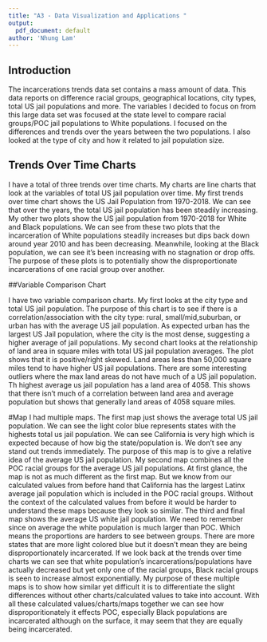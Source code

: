 ```yaml
---
title: "A3 - Data Visualization and Applications "
output:
  pdf_document: default
author: 'Nhung Lam'
---
```


## Introduction

The incarcerations trends data set contains a mass amount of data. This data reports on difference racial groups, geographical locations, city types, total US jail populations and more. The variables I decided to focus on from this large data set was focused at the state level to compare racial groups/POC jail populations to White populations. I focused on the differences and trends over the years between the two populations. I also looked at the type of city and how it related to jail population size.

## Trends Over Time Charts

I have a total of three trends over time charts. My charts are line charts that look at the variables of total US jail population over time. My first trends over time chart shows the US Jail Population from 1970-2018. We can see that over the years, the total US jail population has been steadily increasing. My other two plots show the US jail population from 1970-2018 for White and Black populations. We can see from these two plots that the incarceration of White populations steadily increases but dips back down around year 2010 and has been decreasing. Meanwhile, looking at the Black population, we can see it's been increasing with no stagnation or drop offs. The purpose of these plots is to potentially show the disproportionate incarcerations of one racial group over another. 

##Variable Comparison Chart

I have two variable comparison charts. My first looks at the city type and total US jail population. The purpose of this chart is to see if there is a correlation/association with the city type: rural, small/mid,suburban, or urban has with the average US jail population. As expected urban has the largest US Jail population, where the city is the most dense, suggesting a higher average of jail populations. My second chart looks at the relationship of land area in square miles with total US jail population averages. The plot shows that it is positive/right skewed. Land areas less than 50,000 square miles tend to have higher US jail populations. There are some interesting outliers where the max land areas do not have much of a US jail population. Th highest average us jail population has a land area of 4058. This shows that there isn't much of a correlation between land area and average population but shows that generally land areas of 4058 square miles. 

#Map
I had multiple maps. The first map just shows the average total US jail population. We can see the light color blue represents states with the highests total us jail population. We can see California is very high which is expected because of how big the state/population is. We don't see any stand out trends immediately. The purpose of this map is to give a relative idea of the average US jail population. My second map combines all the POC racial groups for the average US jail populations. At first glance, the map is not as much different as the first map. But we know from our calculated values from before hand that California has the largest Latinx average jail population which is included in the POC racial groups. Without the context of the calculated values from before it would be harder to understand these maps because they look so similar. The third and final map shows the average US white jail population. We need to remember since on average the white population is much larger than POC. Which means the proportions are harders to see between groups. There are more states that are more light colored blue but it doesn't mean they are being disproportionately incarcerated. If we look back at the trends over time charts we can see that white population's incarcerations/populations have actually decreased but yet only one of the racial groups, Black racial groups is seen to increase almost exponentially. My purpose of these multiple maps is to show how similar yet difficult it is to differentiate the slight differences without other charts/calculated values to take into account. With all these calculated values/charts/maps together we can see how disproporitionately it effects POC, especially Black populations are incarcerated although on the surface, it may seem that they are equally being incarcerated.  
